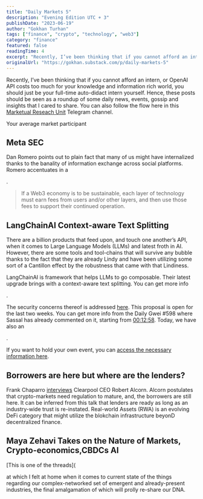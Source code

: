 ```yaml
---
title: "Daily Markets 5"
description: "Evening Edition UTC + 3"
publishDate: "2023-06-19"
author: "Gokhan Turhan"
tags: ["finance", "crypto", "technology", "web3"]
category: "finance"
featured: false
readingTime: 4
excerpt: "Recently, I’ve been thinking that if you cannot afford an intern, or OpenAI API costs too much for your knowledge and information rich world, you should just be your full-time auto-didact intern..."
originalUrl: "https://gokhan.substack.com/p/daily-markets-5"
---
```


Recently, I’ve been thinking that if you cannot afford an intern, or OpenAI API costs too much for your knowledge and information rich world, you should just be your full-time auto-didact intern yourself. Hence, these posts should be seen as a roundup of some daily news, events, gossip and insights that I cared to share. You can also follow the flow here in this [Marketual Reseach Unit](https://t.me/artinfinance) Telegram channel.

Your average market participant

## Meta SEC

Dan Romero points out to plain fact that many of us might have internalized thanks to the banality of information exchange across social platforms. Romero accentuates in a

<TwitterEmbed url="https://twitter.com/i/status/1669886894056919054" />

.

>
> If a Web3 economy is to be sustainable, each layer of technology must earn fees from users and/or other layers, and then use those fees to support their continued operation.
>

## LangChainAI Context-aware Text Splitting

There are a billion products that feed upon, and touch one another’s API, when it comes to Large Language Models (LLMs) and latest froth in AI. However, there are some tools and tool-chains that will survive any bubble thanks to the fact that they are already Lindy and have been utilizing some sort of a Cantillon effect by the robustness that came with that Lindiness.

LangChainAI is framework that helps LLMs to go composable. Their latest upgrade brings with a context-aware text splitting. You can get more info

<TwitterEmbed url="https://twitter.com/i/status/1670489431168659456" />

.

The security concerns thereof is addressed [here](https://notes.ethereum.org/@fradamt/meb-increase-security#). This proposal is open for the last two weeks. You can get more info from the Daily Gwei #598 where Sassal has already commented on it, starting from [00:12:58](https://www.youtube.com/watch?t=778&v=8jIdwjFIKmw&feature=youtu.be). Today, we have also an

<TwitterEmbed url="https://twitter.com/i/status/1670768851934404608" />

.

If you want to hold your own event, you can [access the necessary information here](https://ef-events.notion.site/How-to-organize-an-event-during-Devconnect-4175048066254f48ae85679a35c94022).

## Borrowers are here but where are the lenders?

Frank Chaparro [interviews](https://www.theblock.co/post/235282/crypto-credit-clearpool) Clearpool CEO Robert Alcorn. Alcorn postulates that crypto-markets need regulation to mature, and, the borrowers are still here. It can be inferred from this talk that lenders are ready as long as an industry-wide trust is re-instated. Real-world Assets (RWA) is an evolving DeFi category that might utilize the blokchain infrastructure beyonD decentralized finance.

## Maya Zehavi Takes on the Nature of Markets, Crypto-economics,CBDCs AI

[This is one of the threads](

<TwitterEmbed url="https://twitter.com/i/status/1670797576596074499" />

at which I felt at home when it comes to current state of the things regarding our complex-networked set of emergent and already-present industries, the final amalgamation of which will prolly re-share our DNA.